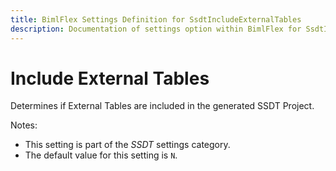 ```yaml
---
title: BimlFlex Settings Definition for SsdtIncludeExternalTables
description: Documentation of settings option within BimlFlex for SsdtIncludeExternalTables
---
```

<head>
  <meta name="varigenceProduct" content="BimlFlex"></meta>
  <meta name="varigenceArticleType" content="Reference"></meta>
</head>

# Include External Tables

Determines if External Tables are included in the generated SSDT Project.

Notes:

* This setting is part of the *SSDT* settings category.
* The default value for this setting is `N`.
